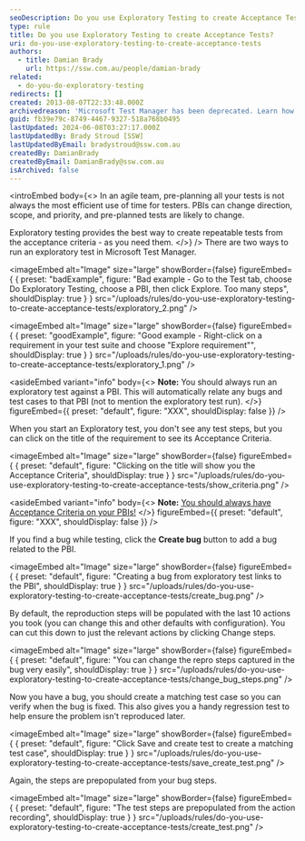 ```yaml
---
seoDescription: Do you use Exploratory Testing to create Acceptance Tests? Learn how to run exploratory tests in Microsoft Test Manager and turn them into repeatable acceptance tests.
type: rule
title: Do you use Exploratory Testing to create Acceptance Tests?
uri: do-you-use-exploratory-testing-to-create-acceptance-tests
authors:
  - title: Damian Brady
    url: https://ssw.com.au/people/damian-brady
related:
  - do-you-do-exploratory-testing
redirects: []
created: 2013-08-07T22:33:48.000Z
archivedreason: 'Microsoft Test Manager has been deprecated. Learn how to use the "Test & Feedback" extension for exploratory testing: [https://www.ssw.com.au/rules/do-you-do-exploratory-testing](/rules/do-you-do-exploratory-testing)'
guid: fb39e79c-8749-4467-9327-518a768b0495
lastUpdated: 2024-06-08T03:27:17.000Z
lastUpdatedBy: Brady Stroud [SSW]
lastUpdatedByEmail: bradystroud@ssw.com.au
createdBy: DamianBrady
createdByEmail: DamianBrady@ssw.com.au
isArchived: false
---
```


<introEmbed
  body={<>
In an agile team, pre-planning all your tests is not always the most efficient use of time for testers. PBIs can change direction, scope, and priority, and pre-planned tests are likely to change.

Exploratory testing provides the best way to create repeatable tests from the acceptance criteria - as you need them.
  </>}
/>
There are two ways to run an exploratory test in Microsoft Test Manager.

<imageEmbed
  alt="Image"
  size="large"
  showBorder={false}
  figureEmbed={ {
    preset: "badExample",
    figure: "Bad example - Go to the Test tab, choose Do Exploratory Testing, choose a PBI, then click Explore. Too many steps",
    shouldDisplay: true
  } }
  src="/uploads/rules/do-you-use-exploratory-testing-to-create-acceptance-tests/exploratory_2.png"
/>


<imageEmbed
  alt="Image"
  size="large"
  showBorder={false}
  figureEmbed={ {
    preset: "goodExample",
    figure: "Good example - Right-click on a requirement in your test suite and choose \"Explore requirement\"",
    shouldDisplay: true
  } }
  src="/uploads/rules/do-you-use-exploratory-testing-to-create-acceptance-tests/exploratory_1.png"
/>



<asideEmbed
  variant="info"
  body={<>
    **Note:** You should always run an exploratory test against a PBI. This will automatically relate any bugs and test cases to that PBI (not to mention the exploratory test run).
  </>}
  figureEmbed={{
    preset: "default",
    figure: "XXX",
    shouldDisplay: false
  }}
/>


When you start an Exploratory test, you don't see any test steps, but you can click on the title of the requirement to see its Acceptance Criteria.


<imageEmbed
  alt="Image"
  size="large"
  showBorder={false}
  figureEmbed={ {
    preset: "default",
    figure: "Clicking on the title will show you the Acceptance Criteria",
    shouldDisplay: true
  } }
  src="/uploads/rules/do-you-use-exploratory-testing-to-create-acceptance-tests/show_criteria.png"
/>



<asideEmbed
  variant="info"
  body={<>
    **Note:** [You should always have Acceptance Criteria on your PBIs!](/do-your-user-stories-include-acceptance-criteria-aka-never-assume-automatic-gold-plating)
  </>}
  figureEmbed={{
    preset: "default",
    figure: "XXX",
    shouldDisplay: false
  }}
/>


If you find a bug while testing, click the **Create bug** button to add a bug related to the PBI.


<imageEmbed
  alt="Image"
  size="large"
  showBorder={false}
  figureEmbed={ {
    preset: "default",
    figure: "Creating a bug from exploratory test links to the PBI",
    shouldDisplay: true
  } }
  src="/uploads/rules/do-you-use-exploratory-testing-to-create-acceptance-tests/create_bug.png"
/>


By default, the reproduction steps will be populated with the last 10 actions you took (you can change this and other defaults with configuration). You can cut this down to just the relevant actions by clicking Change steps.


<imageEmbed
  alt="Image"
  size="large"
  showBorder={false}
  figureEmbed={ {
    preset: "default",
    figure: "You can change the repro steps captured in the bug very easily",
    shouldDisplay: true
  } }
  src="/uploads/rules/do-you-use-exploratory-testing-to-create-acceptance-tests/change_bug_steps.png"
/>


Now you have a bug, you should create a matching test case so you can verify when the bug is fixed. This also gives you a handy regression test to help ensure the problem isn't reproduced later.


<imageEmbed
  alt="Image"
  size="large"
  showBorder={false}
  figureEmbed={ {
    preset: "default",
    figure: "Click Save and create test to create a matching test case",
    shouldDisplay: true
  } }
  src="/uploads/rules/do-you-use-exploratory-testing-to-create-acceptance-tests/save_create_test.png"
/>


Again, the steps are prepopulated from your bug steps.


<imageEmbed
  alt="Image"
  size="large"
  showBorder={false}
  figureEmbed={ {
    preset: "default",
    figure: "The test steps are prepopulated from the action recording",
    shouldDisplay: true
  } }
  src="/uploads/rules/do-you-use-exploratory-testing-to-create-acceptance-tests/create_test.png"
/>
